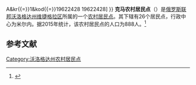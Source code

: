 {{Infobox Settlement
| official_name = 克马农村居民点
| native_name = Сельское поселение Кемское
| settlement_type = [[农村居民点|农村居民点]]
| subdivision_type = [[国家|国家]]
| subdivision_type1 = [[州_(俄罗斯)|州]]
| subdivision_type2 = [[区_(苏联)|区]]
| subdivision_name = {{RUS}}
| subdivision_name1 = [[沃洛格达州|沃洛格达州]]
| subdivision_name2 = [[维捷格拉区|维捷格拉区]]
| seat_type = 行政中心
| seat = 米尔内
| population_as_of=2015
| population_footnotes = <ref name=stat />
| population_total = 888
| coordinates_display = inline,title
| latd =  | latm =  | lats =  | latNS = N
| longd =  | longm =  | longs =  | longEW = E
| timezone = [[莫斯科时间|MSK]]
| utc_offset = +3
| blank_name = [[俄罗斯市政土地区划代码|OKTMO编码]]
| blank_info = [http://classif.spb.ru/classificators/view/tma.php?st{{=}}A&kr{{=}}1&kod{{=}}19622428 19622428]
}}
'''克马农村居民点'''（{{lang-ru|Сельское поселение Кемское}}）是[[俄罗斯联邦|俄罗斯联邦]][[沃洛格达州|沃洛格达州]][[维捷格拉区|维捷格拉区]]所属的一个[[农村居民点|农村居民点]]。其下辖有26个居民点，行政中心为米尔内。据2015年统计，该农村居民点的人口为888人。<ref name=stat>{{cite web |url=http://www.gks.ru/free_doc/doc_2015/bul_dr/mun_obr2015.rar |title=Численность населения Российской Федерации по муниципальным образованиям на 1 января 2015 года |accessdate=2015-08-06 |archiveurl=https://www.webcitation.org/6aaNzOlFO?url=http://www.gks.ru/free_doc/doc_2015/bul_dr/mun_obr2015.rar |archivedate=2015-08-06 |language=ru |deadurl=yes }}</ref>

== 参考文献 ==
{{reflist}}

{{Russia-stub}}

[[Category:沃洛格达州农村居民点|Category:沃洛格达州农村居民点]]